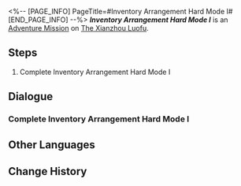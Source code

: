 <%-- [PAGE_INFO]
PageTitle=#Inventory Arrangement Hard Mode I#
[END_PAGE_INFO] --%>
{{Stub|Dialogue.}}
{{Mission Infobox
|id            = 8025231
|title         = 
|image         = <!--Mission Inventory Arrangement Hard Mode I.png-->
|type          = Adventure
|event_name    = 
|chapter       = 
|requirements  = {{subst:void|<!--Unknown: {"Type":"Manual"}-->}}
|summary       = <!--official mission summary from Fate's Atlas-->
|characters    = Trailblazer
|startLocation = [[The Xianzhou Luofu]] - [[Skysplitter]]
|world         = The Xianzhou Luofu
|area          = Skysplitter
|prev          = 
|next          = 
|rewards       = 
}}
'''''Inventory Arrangement Hard Mode I''''' is an [[Adventure Mission]] on [[The Xianzhou Luofu]].

==Steps==
# Complete Inventory Arrangement Hard Mode I

<!--
==Gameplay Notes==

--><!--
==Trial Character==

-->
==Dialogue==
{{Stub Dialogue}}
===Complete Inventory Arrangement Hard Mode I{{subst:void|<!--802523101-->}}===
{{Mission Description|type=adventure|location=Skysplitter|Complete Inventory Arrangement Hard Mode I}}
{{Dialogue Start}}
:{{tx}}
{{Dialogue End}}

==Other Languages==
{{Other Languages
|en   = Inventory Arrangement Hard Mode I
|zhs  = 「码放货物」困难模式I
|zht  = 「堆放貨物」困難模式I
|ja   = 「貨物整理」難易度・困難I
|ko   = 「화물 적재」 어려움 모드 I
|es   = Cargamento de mercancía: modo difícil&nbsp;I
|fr   = Mode difficile I de Gestion du chargement
|ru   = Погрузка товара - Сложный режим I
|th   = โหลดสินค้าโหมดยาก I
|vi   = "Sắp Xếp Hàng Hóa" Chế Độ Khó I
|de   = Lagerverwaltung – Schwerer Modus I
|id   = "Penataan Barang" Mode Sulit I
|pt   = Organização de Inventário - Modo Difícil I
}}

==Change History==
{{Change History|2.5}}
